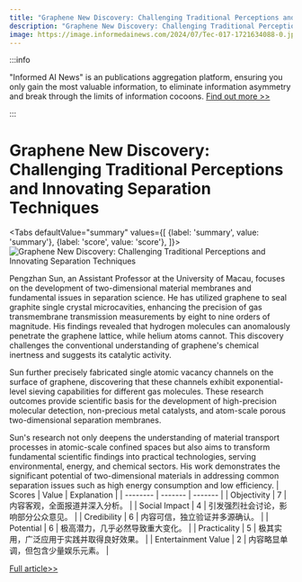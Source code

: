 ```yaml
---
title: "Graphene New Discovery: Challenging Traditional Perceptions and Innovating Separation Techniques"
description: "Graphene New Discovery: Challenging Traditional Perceptions and Innovating Separation Techniques"
image: https://image.informedainews.com/2024/07/Tec-017-1721634088-0.jpg
---
```



:::info

"Informed AI News" is an publications aggregation platform, ensuring you only gain the most valuable information, to eliminate information asymmetry and break through the limits of information cocoons.  [Find out more >>](/)

:::

# Graphene New Discovery: Challenging Traditional Perceptions and Innovating Separation Techniques


<Tabs
	defaultValue="summary"
	values={[
	{label: 'summary', value: 'summary'},
	{label: 'score', value: 'score'},
]}>
<TabItem value="summary">
<img
  src="https://image.informedainews.com/2024/07/Tec-017-1721634088-0.jpg"
  alt="Graphene New Discovery: Challenging Traditional Perceptions and Innovating Separation Techniques"
/>



Pengzhan Sun, an Assistant Professor at the University of Macau, focuses on the development of two-dimensional material membranes and fundamental issues in separation science. He has utilized graphene to seal graphite single crystal microcavities, enhancing the precision of gas transmembrane transmission measurements by eight to nine orders of magnitude. His findings revealed that hydrogen molecules can anomalously penetrate the graphene lattice, while helium atoms cannot. This discovery challenges the conventional understanding of graphene's chemical inertness and suggests its catalytic activity.

Sun further precisely fabricated single atomic vacancy channels on the surface of graphene, discovering that these channels exhibit exponential-level sieving capabilities for different gas molecules. These research outcomes provide scientific basis for the development of high-precision molecular detection, non-precious metal catalysts, and atom-scale porous two-dimensional separation membranes.

Sun's research not only deepens the understanding of material transport processes in atomic-scale confined spaces but also aims to transform fundamental scientific findings into practical technologies, serving environmental, energy, and chemical sectors. His work demonstrates the significant potential of two-dimensional materials in addressing common separation issues such as high energy consumption and low efficiency.
</TabItem>
<TabItem value="score">
	| Scores     | Value   | Explanation |
	| -------- | ------- | ------- |
	| Objectivity  | 7    | 内容客观，全面报道并深入分析。    |
	| Social Impact | 4     | 引发强烈社会讨论，影响部分公众意见。    |
	| Credibility    | 6    | 内容可信，独立验证并多源确认。    |
	| Potential    | 6    | 极高潜力，几乎必然导致重大变化。    |
	| Practicality    | 5    | 极其实用，广泛应用于实践并取得良好效果。    |
	| Entertainment Value    | 2    | 内容略显单调，但包含少量娱乐元素。    |
</TabItem>
</Tabs>

[Full article>>](https://www.mittrchina.com/news/detail/13561)
